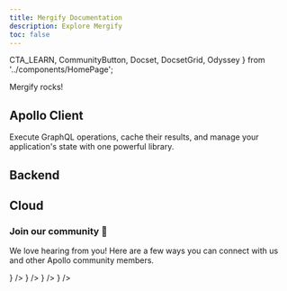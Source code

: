 ```yaml
---
title: Mergify Documentation
description: Explore Mergify
toc: false
---
```


  CTA_LEARN,
  CommunityButton,
  Docset,
  DocsetGrid,
  Odyssey
} from '../components/HomePage';

Mergify rocks!

## Apollo Client

Execute GraphQL operations, cache their results, and manage your application's state with one powerful library.

<DocsetGrid>
  <Docset title="React" path="/react" />
  <Docset title="iOS" path="/ios" />
  <Docset title="Kotlin" path="/kotlin" />
</DocsetGrid>

## Backend

<DocsetGrid>
  <Docset
    title="Apollo Server"
    description="Configure a production-ready GraphQL server to fetch and combine data from multiple sources."
    path="/apollo-server"
  />
  <Docset
    title="Federation"
    description="Implement a single unified supergraph across multiple subgraphs."
    path="/federation"
    cta={CTA_LEARN}
  />
  <Docset
    title="Router"
    description="A configurable, high-performance graph router for a federated supergraph."
    path="/router"
  />
</DocsetGrid>

## Cloud

<DocsetGrid>
  <Docset
    title="Studio"
    description="Build your supergraph with your team, evolve it safely, and keep it running smoothly."
    path="/studio"
    cta={CTA_LEARN}
  />
  <Docset
    title="Rover CLI"
    description="Manage your Studio graphs and schemas from the command line."
    path="/rover"
  />
</DocsetGrid>

<VStack pt="4" spacing="4" textAlign="center" maxW="md" mx="auto">

### Join our community 💬

We love hearing from you! Here are a few ways you can connect with us and other Apollo community members.

<ButtonGroup variant="ghost">
  <CommunityButton
    href="https://github.com/apollographql"
    icon={<SiGithub />}
  />
  <CommunityButton
    href="https://youtube.com/apollographql"
    icon={<SiYoutube />}
  />
  <CommunityButton
    href="https://community.apollographql.com"
    icon={<SiDiscourse />}
  />
  <CommunityButton
    href="https://twitter.com/apollographql"
    icon={<SiTwitter />}
  />
</ButtonGroup>

</VStack>
